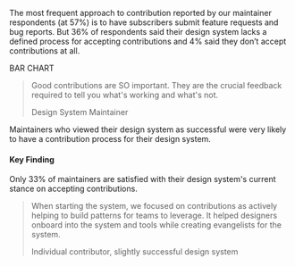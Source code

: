 
<ScreenBlock>
<div id="section-5">
  <SectionHeader number={5} title="Accepting Contributions">
    <p>The most frequent approach to contribution reported by our maintainer respondents (at 57%) is to have subscribers submit feature requests and bug reports. But 36% of respondents said their design system lacks a defined process for accepting contributions and 4% said they don’t accept contributions at all.</p>
  </SectionHeader>
  
  <p>BAR CHART</p>
  
  <blockquote>
    <p>Good contributions are SO important. They are the crucial feedback required to tell you what's working and what's not.</p>
    <p>Design System Maintainer</p>
  </blockquote>
  
  
  <Grid gap="lg" gapColMD="1xl" gapColLG="none">
    <GridCell>
      <p className="cmp-type-heading-3">Maintainers who viewed their design system as successful were very likely to have a contribution process for their design system.</p>
    </GridCell>
    <GridCell span={3}>
      <Gauge title="Subscribers submitting coded features, updates, and/or bug fixes" number={92} size="large" />
    </GridCell>
    <GridCell span={3} startLG={5}>
      <Gauge title="Subscribers submitting designs" number={83} size="large" />
    </GridCell>
    <GridCell span={3} startLG={9}>
      <Gauge title="Subscribers submitting feature requests and/or bug reports" number={76} size="large" />
    </GridCell>
  </Grid>
  
  <div>
    <h4 className="cmp-type-body-default">Key Finding</h4>
    <p className="cmp-type-heading-3">Only 33% of maintainers are satisfied with their design system's current stance on accepting contributions.</p>
  </div>
  
  <blockquote>
    <p>When starting the system, we focused on
      contributions as actively helping to build patterns for
      teams to leverage. It helped designers onboard into
      the system and tools while creating evangelists for
      the system.</p>
    <p>Individual contributor, slightly successful design system</p>
  </blockquote>
  
  <RelatedReading
    title="Design System Maturity Model Assessment"
    description="Focusing on a contribution model is a sign of a mature design system. Get feedback on the evolution of your system by taking this assessment."
    image="https://sparkbox.com/uploads/featured_images/b-callahan_21-03.png"
    href="https://sparkbox.com/foundry/design_system_maturity_model"
  />
  
  
</div>
</ScreenBlock>